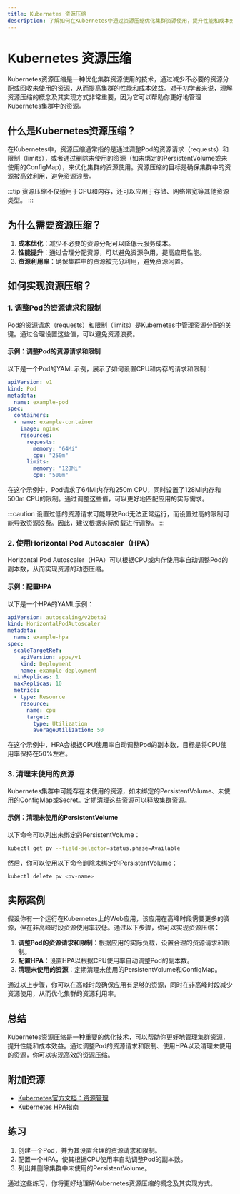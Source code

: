 ```yaml
---
title: Kubernetes 资源压缩
description: 了解如何在Kubernetes中通过资源压缩优化集群资源使用，提升性能和成本效益。
---
```


# Kubernetes 资源压缩

Kubernetes资源压缩是一种优化集群资源使用的技术，通过减少不必要的资源分配或回收未使用的资源，从而提高集群的性能和成本效益。对于初学者来说，理解资源压缩的概念及其实现方式非常重要，因为它可以帮助你更好地管理Kubernetes集群中的资源。

## 什么是Kubernetes资源压缩？

在Kubernetes中，资源压缩通常指的是通过调整Pod的资源请求（requests）和限制（limits），或者通过删除未使用的资源（如未绑定的PersistentVolume或未使用的ConfigMap），来优化集群的资源使用。资源压缩的目标是确保集群中的资源被高效利用，避免资源浪费。

:::tip
资源压缩不仅适用于CPU和内存，还可以应用于存储、网络带宽等其他资源类型。
:::

## 为什么需要资源压缩？

1. **成本优化**：减少不必要的资源分配可以降低云服务成本。
2. **性能提升**：通过合理分配资源，可以避免资源争用，提高应用性能。
3. **资源利用率**：确保集群中的资源被充分利用，避免资源闲置。

## 如何实现资源压缩？

### 1. 调整Pod的资源请求和限制

Pod的资源请求（requests）和限制（limits）是Kubernetes中管理资源分配的关键。通过合理设置这些值，可以避免资源浪费。

#### 示例：调整Pod的资源请求和限制

以下是一个Pod的YAML示例，展示了如何设置CPU和内存的请求和限制：

```yaml
apiVersion: v1
kind: Pod
metadata:
  name: example-pod
spec:
  containers:
  - name: example-container
    image: nginx
    resources:
      requests:
        memory: "64Mi"
        cpu: "250m"
      limits:
        memory: "128Mi"
        cpu: "500m"
```

在这个示例中，Pod请求了64Mi内存和250m CPU，同时设置了128Mi内存和500m CPU的限制。通过调整这些值，可以更好地匹配应用的实际需求。

:::caution
设置过低的资源请求可能导致Pod无法正常运行，而设置过高的限制可能导致资源浪费。因此，建议根据实际负载进行调整。
:::

### 2. 使用Horizontal Pod Autoscaler（HPA）

Horizontal Pod Autoscaler（HPA）可以根据CPU或内存使用率自动调整Pod的副本数，从而实现资源的动态压缩。

#### 示例：配置HPA

以下是一个HPA的YAML示例：

```yaml
apiVersion: autoscaling/v2beta2
kind: HorizontalPodAutoscaler
metadata:
  name: example-hpa
spec:
  scaleTargetRef:
    apiVersion: apps/v1
    kind: Deployment
    name: example-deployment
  minReplicas: 1
  maxReplicas: 10
  metrics:
  - type: Resource
    resource:
      name: cpu
      target:
        type: Utilization
        averageUtilization: 50
```

在这个示例中，HPA会根据CPU使用率自动调整Pod的副本数，目标是将CPU使用率保持在50%左右。

### 3. 清理未使用的资源

Kubernetes集群中可能存在未使用的资源，如未绑定的PersistentVolume、未使用的ConfigMap或Secret。定期清理这些资源可以释放集群资源。

#### 示例：清理未使用的PersistentVolume

以下命令可以列出未绑定的PersistentVolume：

```bash
kubectl get pv --field-selector=status.phase=Available
```

然后，你可以使用以下命令删除未绑定的PersistentVolume：

```bash
kubectl delete pv <pv-name>
```

## 实际案例

假设你有一个运行在Kubernetes上的Web应用，该应用在高峰时段需要更多的资源，但在非高峰时段资源使用率较低。通过以下步骤，你可以实现资源压缩：

1. **调整Pod的资源请求和限制**：根据应用的实际负载，设置合理的资源请求和限制。
2. **配置HPA**：设置HPA以根据CPU使用率自动调整Pod的副本数。
3. **清理未使用的资源**：定期清理未使用的PersistentVolume和ConfigMap。

通过以上步骤，你可以在高峰时段确保应用有足够的资源，同时在非高峰时段减少资源使用，从而优化集群的资源利用率。

## 总结

Kubernetes资源压缩是一种重要的优化技术，可以帮助你更好地管理集群资源，提升性能和成本效益。通过调整Pod的资源请求和限制、使用HPA以及清理未使用的资源，你可以实现高效的资源压缩。

## 附加资源

- [Kubernetes官方文档：资源管理](https://kubernetes.io/docs/concepts/configuration/manage-resources-containers/)
- [Kubernetes HPA指南](https://kubernetes.io/docs/tasks/run-application/horizontal-pod-autoscale/)

## 练习

1. 创建一个Pod，并为其设置合理的资源请求和限制。
2. 配置一个HPA，使其根据CPU使用率自动调整Pod的副本数。
3. 列出并删除集群中未使用的PersistentVolume。

通过这些练习，你将更好地理解Kubernetes资源压缩的概念及其实现方式。